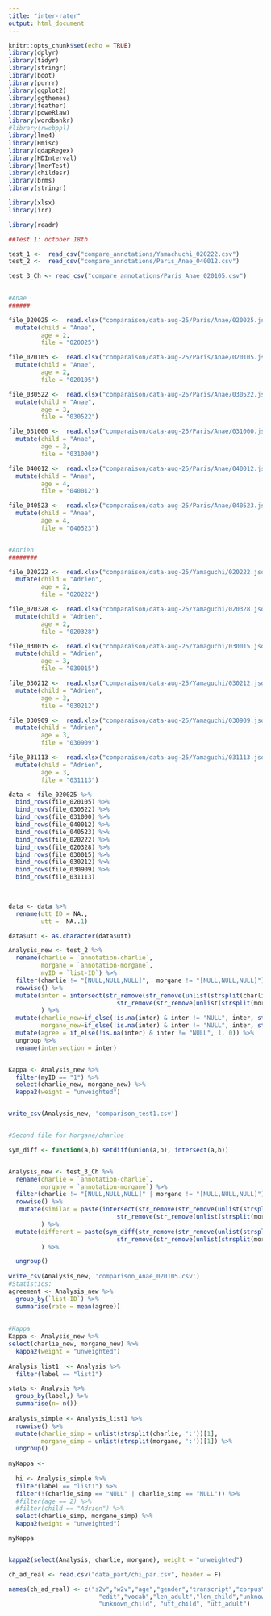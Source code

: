 ```yaml
---
title: "inter-rater"
output: html_document
---
```

```r
knitr::opts_chunk$set(echo = TRUE)
library(dplyr)
library(tidyr)
library(stringr)
library(boot)
library(purrr)
library(ggplot2)
library(ggthemes)
library(feather)
library(poweRlaw)
library(wordbankr)
#library(rwebppl)
library(lme4)
library(Hmisc)
library(qdapRegex)
library(HDInterval)
library(lmerTest)
library(childesr)
library(brms)
library(stringr)

library(xlsx)
library(irr)

library(readr)

```


```r


##Test 1: october 18th 

test_1 <-  read_csv("compare_annotations/Yamachuchi_020222.csv") 
test_2 <-  read_csv("compare_annotations/Paris_Anae_040012.csv") 

test_3_Ch <- read_csv("compare_annotations/Paris_Anae_020105.csv") 
  

#Anae
######

file_020025 <-  read.xlsx("comparaison/data-aug-25/Paris/Anae/020025.json.xls", sheetName = "Sheet 1") %>%
  mutate(child = "Anae",
         age = 2,
         file = "020025")

file_020105 <-  read.xlsx("comparaison/data-aug-25/Paris/Anae/020105.json.xls", sheetName = "Sheet 1") %>%
  mutate(child = "Anae",
         age = 2,
         file = "020105")

file_030522 <-  read.xlsx("comparaison/data-aug-25/Paris/Anae/030522.json.xls", sheetName = "Sheet 1") %>%
  mutate(child = "Anae",
         age = 3, 
         file = "030522")

file_031000 <-  read.xlsx("comparaison/data-aug-25/Paris/Anae/031000.json.xls", sheetName = "Sheet 1") %>%
  mutate(child = "Anae",
         age = 3, 
         file = "031000")

file_040012 <-  read.xlsx("comparaison/data-aug-25/Paris/Anae/040012.json.xls", sheetName = "Sheet 1") %>%
  mutate(child = "Anae",
         age = 4,
         file = "040012")

file_040523 <-  read.xlsx("comparaison/data-aug-25/Paris/Anae/040523.json.xls", sheetName = "Sheet 1") %>%
  mutate(child = "Anae",
         age = 4,
         file = "040523")


#Adrien
########

file_020222 <-  read.xlsx("comparaison/data-aug-25/Yamaguchi/020222.json.xls", sheetName = "Sheet 1") %>%
  mutate(child = "Adrien",
         age = 2,
         file = "020222")

file_020328 <-  read.xlsx("comparaison/data-aug-25/Yamaguchi/020328.json.xls", sheetName = "Sheet 1") %>%
  mutate(child = "Adrien",
         age = 2,
         file = "020328")

file_030015 <-  read.xlsx("comparaison/data-aug-25/Yamaguchi/030015.json.xls", sheetName = "Sheet 1") %>%
  mutate(child = "Adrien",
         age = 3,
         file = "030015")

file_030212 <-  read.xlsx("comparaison/data-aug-25/Yamaguchi/030212.json.xls", sheetName = "Sheet 1") %>%
  mutate(child = "Adrien",
         age = 3,
         file = "030212")

file_030909 <-  read.xlsx("comparaison/data-aug-25/Yamaguchi/030909.json.xls", sheetName = "Sheet 1") %>%
  mutate(child = "Adrien",
         age = 3,
         file = "030909")

file_031113 <-  read.xlsx("comparaison/data-aug-25/Yamaguchi/031113.json.xls", sheetName = "Sheet 1") %>%
  mutate(child = "Adrien",
         age = 3,
         file = "031113")

data <- file_020025 %>%
  bind_rows(file_020105) %>%
  bind_rows(file_030522) %>%
  bind_rows(file_031000) %>%
  bind_rows(file_040012) %>%
  bind_rows(file_040523) %>%
  bind_rows(file_020222) %>%
  bind_rows(file_020328) %>%
  bind_rows(file_030015) %>%
  bind_rows(file_030212) %>%
  bind_rows(file_030909) %>%
  bind_rows(file_031113) 


  
data <- data %>%
  rename(utt_ID = NA.,
         utt =  NA..1) 

data$utt <- as.character(data$utt)

Analysis_new <- test_2 %>%
  rename(charlie = `annotation-charlie`,
         morgane = `annotation-morgane`, 
         myID = `list-ID`) %>%
  filter(charlie != "[NULL,NULL,NULL]",  morgane != "[NULL,NULL,NULL]") %>%  # Keep only questions
  rowwise() %>% 
  mutate(inter = intersect(str_remove(str_remove(unlist(strsplit(charlie, ',')),"\\["), "]"),
                              str_remove(str_remove(unlist(strsplit(morgane, ',')),"\\["), "]"))[1]
         ) %>%
  mutate(charlie_new=if_else(!is.na(inter) & inter != "NULL", inter, str_remove(str_remove(unlist(strsplit(charlie, ',')),"\\["), "]")[1]),
         morgane_new=if_else(!is.na(inter) & inter != "NULL", inter, str_remove(str_remove(unlist(strsplit(morgane, ',')),"\\["), "]")[1])) %>%
  mutate(agree = if_else(!is.na(inter) & inter != "NULL", 1, 0)) %>%
  ungroup %>%
  rename(intersection = inter)


Kappa <- Analysis_new %>%
  filter(myID == "1") %>%
  select(charlie_new, morgane_new) %>%
  kappa2(weight = "unweighted")


write_csv(Analysis_new, 'comparison_test1.csv')


#Second file for Morgane/charlue

sym_diff <- function(a,b) setdiff(union(a,b), intersect(a,b))


Analysis_new <- test_3_Ch %>%
  rename(charlie = `annotation-charlie`,
         morgane = `annotation-morgane`) %>%
  filter(charlie != "[NULL,NULL,NULL]" | morgane != "[NULL,NULL,NULL]") %>%  # Keep only questions
  rowwise() %>% 
   mutate(similar = paste(intersect(str_remove(str_remove(unlist(strsplit(charlie, ',')),"\\["), "]"),
                              str_remove(str_remove(unlist(strsplit(morgane, ',')),"\\["), "]")), collapse = ' , ' )
         ) %>%
  mutate(different = paste(sym_diff(str_remove(str_remove(unlist(strsplit(charlie, ',')),"\\["), "]"),
                              str_remove(str_remove(unlist(strsplit(morgane, ',')),"\\["), "]")), collapse = ' , ' )
         ) %>%

  ungroup()
  
write_csv(Analysis_new, 'comparison_Anae_020105.csv')
#Statistics:
agreement <- Analysis_new %>%
  group_by(`list-ID`) %>%
  summarise(rate = mean(agree))
  
  
#Kappa
Kappa <- Analysis_new %>%
select(charlie_new, morgane_new) %>%
  kappa2(weight = "unweighted")
  
Analysis_list1  <- Analysis %>%
  filter(label == "list1") 

stats <- Analysis %>% 
  group_by(label,) %>%
  summarise(n= n())
  
Analysis_simple <- Analysis_list1 %>%
  rowwise() %>%
  mutate(charlie_simp = unlist(strsplit(charlie, ':'))[1],
         morgane_simp = unlist(strsplit(morgane, ':'))[1]) %>%
  ungroup() 
  
myKappa <- 
  
  hi <- Analysis_simple %>%
  filter(label == "list1") %>%
  filter(!(charlie_simp == "NULL" | charlie_simp == "NULL")) %>%
  #filter(age == 2) %>%
  #filter(child == "Adrien") %>%
  select(charlie_simp, morgane_simp) %>%
  kappa2(weight = "unweighted")

myKappa


kappa2(select(Analysis, charlie, morgane), weight = "unweighted")

ch_ad_real <- read.csv("data_part/chi_par.csv", header = F) 

names(ch_ad_real) <- c("s2v","w2v","age","gender","transcript","corpus",
                         "edit","vocab","len_adult","len_child","unknown_adult", 
                         "unknown_child", "utt_child", "utt_adult") 


```

